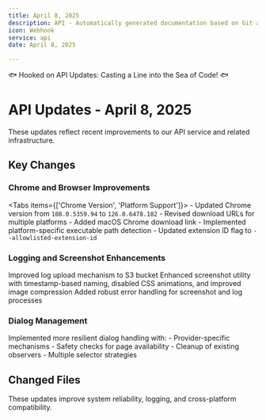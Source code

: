 ```yaml
---
title: April 8, 2025
description: API - Automatically generated documentation based on Git activity.
icon: Webhook
service: api
date: April 8, 2025

---
```


🐟 Hooked on API Updates: Casting a Line into the Sea of Code! 🐟

# API Updates - April 8, 2025

<Callout type="info">
These updates reflect recent improvements to our API service and related infrastructure.
</Callout>

## Key Changes

### Chrome and Browser Improvements

<Tabs items={['Chrome Version', 'Platform Support']}>
  <Tab value="Chrome Version">
    - Updated Chrome version from `108.0.5359.94` to `126.0.6478.182`
    - Revised download URLs for multiple platforms
  </Tab>
  <Tab value="Platform Support">
    - Added macOS Chrome download link
    - Implemented platform-specific executable path detection
    - Updated extension ID flag to `--allowlisted-extension-id`
  </Tab>
</Tabs>

### Logging and Screenshot Enhancements

<Steps>
  <Step>Improved log upload mechanism to S3 bucket</Step>
  <Step>
    Enhanced screenshot utility with timestamp-based naming, disabled CSS animations, and improved image compression
  </Step>
  <Step>Added robust error handling for screenshot and log processes</Step>
</Steps>

### Dialog Management

<Accordions>
  <Accordion title="Dialog Observer Improvements" value="dialog-observer">
    Implemented more resilient dialog handling with:
    - Provider-specific mechanisms
    - Safety checks for page availability
    - Cleanup of existing observers
    - Multiple selector strategies
  </Accordion>
</Accordions>

## Changed Files

<Files>
  <Folder name="meeting_bot" defaultOpen>
    <Folder name="recording_server">
      <File name="package.json" />
      <File name="package-lock.json" />
      <File name="yarn.lock" />
      <Folder name="src">
        <File name="main.ts" />
        <File name="s3.ts" />
        <File name="browser.ts" />
      </Folder>
    </Folder>
    <File name="install_chrome.sh" />
  </Folder>
</Files>

<Callout type="warn">
  These updates improve system reliability, logging, and cross-platform compatibility.
</Callout>